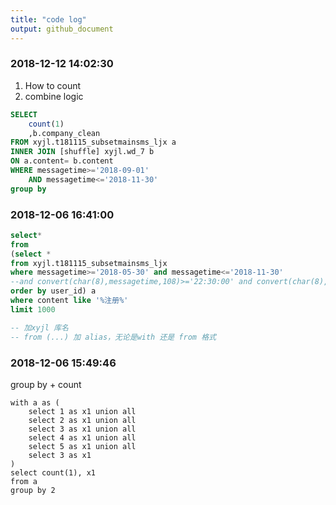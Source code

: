 ```yaml
---
title: "code log"
output: github_document
---
```


### 2018-12-12 14:02:30

1. How to count 
1. combine logic

```sql
SELECT 
    count(1)
    ,b.company_clean
FROM xyjl.t181115_subsetmainsms_ljx a
INNER JOIN [shuffle] xyjl.wd_7 b
ON a.content= b.content
WHERE messagetime>='2018-09-01'
    AND messagetime<='2018-11-30'
group by
```


### 2018-12-06 16:41:00

```sql
select*
from
(select * 
from xyjl.t181115_subsetmainsms_ljx
where messagetime>='2018-05-30' and messagetime<='2018-11-30'
--and convert(char(8),messagetime,108)>='22:30:00' and convert(char(8),messagetime,108)<='23:00:00'
order by user_id) a
where content like '%注册%'
limit 1000

-- 加xyjl 库名
-- from (...) 加 alias，无论是with 还是 from 格式
```


### 2018-12-06 15:49:46

group by + count

```git
with a as (
    select 1 as x1 union all
    select 2 as x1 union all
    select 3 as x1 union all
    select 4 as x1 union all
    select 5 as x1 union all
    select 3 as x1
)
select count(1), x1
from a
group by 2
```

